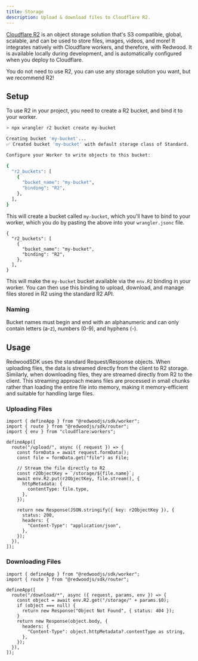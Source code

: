 ```yaml
---
title: Storage
description: Upload & download files to Cloudflare R2.
---
```



[Cloudflare R2](https://developers.cloudflare.com/r2/) is an object storage solution that's S3 compatible, global, scalable, and can be used to store files, images, videos, and more! It integrates natively with Cloudflare workers, and therefore, with Redwood. It is available locally during development, and is automatically configured when you deploy to Cloudflare.

<Aside type="tip" title="Pick your poison">
  You do not need to use R2, you can use any storage solution you want, but we
  recommend R2!
</Aside>

## Setup

To use R2 in your project, you need to create a R2 bucket, and bind it to your worker.

```bash showLineNumbers=false withOutput
> npx wrangler r2 bucket create my-bucket

Creating bucket 'my-bucket'...
✅ Created bucket 'my-bucket' with default storage class of Standard.

Configure your Worker to write objects to this bucket:

{
  "r2_buckets": [
    {
      "bucket_name": "my-bucket",
      "binding": "R2",
    },
  ],
}
```

This will create a bucket called `my-bucket`, which you'll have to bind to your worker, which you do by pasting the above into your `wrangler.jsonc` file.

```jsonc title="wrangler.jsonc"
{
  "r2_buckets": [
    {
      "bucket_name": "my-bucket",
      "binding": "R2",
    },
  ],
}
```

This will make the `my-bucket` bucket available via the `env.R2` binding in your worker. You can then use this binding to upload, download, and manage files stored in R2 using the standard R2 API.

### Naming

Bucket names must begin and end with an alphanumeric and can only contain letters (a-z), numbers (0-9), and hyphens (-).

## Usage

RedwoodSDK uses the standard Request/Response objects. When uploading files, the data is streamed directly from the client to R2 storage. Similarly, when downloading files, they are streamed directly from R2 to the client. This streaming approach means files are processed in small chunks rather than loading the entire file into memory, making it memory-efficient and suitable for handling large files.

### Uploading Files

```tsx title="src/worker.tsx"
import { defineApp } from "@redwoodjs/sdk/worker";
import { route } from "@redwoodjs/sdk/router";
import { env } from "cloudflare:workers";

defineApp([
  route("/upload/", async ({ request }) => {
    const formData = await request.formData();
    const file = formData.get("file") as File;

    // Stream the file directly to R2
    const r2ObjectKey = `/storage/${file.name}`;
    await env.R2.put(r2ObjectKey, file.stream(), {
      httpMetadata: {
        contentType: file.type,
      },
    });

    return new Response(JSON.stringify({ key: r2ObjectKey }), {
      status: 200,
      headers: {
        "Content-Type": "application/json",
      },
    });
  }),
]);
```

### Downloading Files

```tsx title="src/worker.tsx"
import { defineApp } from "@redwoodjs/sdk/worker";
import { route } from "@redwoodjs/sdk/router";

defineApp([
  route("/download/*", async ({ request, params, env }) => {
    const object = await env.R2.get("/storage/" + params.$0);
    if (object === null) {
      return new Response("Object Not Found", { status: 404 });
    }
    return new Response(object.body, {
      headers: {
        "Content-Type": object.httpMetadata?.contentType as string,
      },
    });
  }),
]);
```

